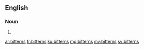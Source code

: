 ==English==

===Noun===
{{head|en|noun plural form}}

# {{plural of|bittern|lang=en}}

[[ar:bitterns]]
[[fr:bitterns]]
[[ku:bitterns]]
[[mg:bitterns]]
[[my:bitterns]]
[[sv:bitterns]]